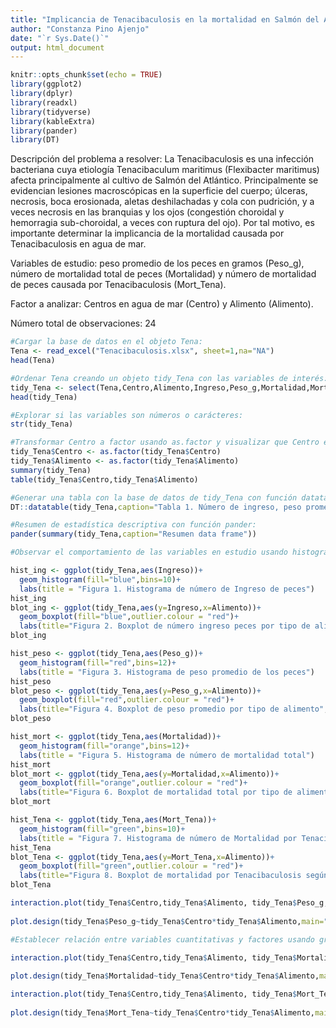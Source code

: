 ```yaml
---
title: "Implicancia de Tenacibaculosis en la mortalidad en Salmón del Atlántico"
author: "Constanza Pino Ajenjo"
date: "`r Sys.Date()`"
output: html_document
---
```


```r
knitr::opts_chunk$set(echo = TRUE)
library(ggplot2)
library(dplyr)
library(readxl)
library(tidyverse)
library(kableExtra)
library(pander)
library(DT)
```

Descripción del problema a resolver: 
La Tenacibaculosis es una infección bacteriana cuya etiología Tenacibaculum maritimus (Flexibacter maritimus) afecta principalmente al cultivo de Salmón del Atlántico. Principalmente se evidencian lesiones macroscópicas en la superficie del cuerpo; úlceras, necrosis, boca erosionada, aletas deshilachadas y cola con pudrición,
y a veces necrosis en las branquias y los ojos (congestión choroidal y hemorragia sub-choroidal, a veces con ruptura del ojo). Por tal motivo, es importante determinar la implicancia de la mortalidad causada por Tenacibaculosis en agua de mar.

Variables de estudio: peso promedio de los peces en gramos (Peso_g), número de mortalidad total de peces (Mortalidad) y número de mortalidad de peces causada por Tenacibaculosis (Mort_Tena). 

Factor a analizar: Centros en agua de mar (Centro) y Alimento (Alimento).

Número total de observaciones: 24


```r
#Cargar la base de datos en el objeto Tena:
Tena <- read_excel("Tenacibaculosis.xlsx", sheet=1,na="NA")
head(Tena)

#Ordenar Tena creando un objeto tidy_Tena con las variables de interés:
tidy_Tena <- select(Tena,Centro,Alimento,Ingreso,Peso_g,Mortalidad,Mort_Tena)
head(tidy_Tena)

#Explorar si las variables son números o carácteres:
str(tidy_Tena)

#Transformar Centro a factor usando as.factor y visualizar que Centro esté transformado adecuadamente a factor y los datos están balanceados:
tidy_Tena$Centro <- as.factor(tidy_Tena$Centro)
tidy_Tena$Alimento <- as.factor(tidy_Tena$Alimento)
summary(tidy_Tena)
table(tidy_Tena$Centro,tidy_Tena$Alimento)

#Generar una tabla con la base de datos de tidy_Tena con función datatable:
DT::datatable(tidy_Tena,caption="Tabla 1. Número de ingreso, peso promedio y número de mortalidad por Centro")

#Resumen de estadística descriptiva con función pander:
pander(summary(tidy_Tena,caption="Resumen data frame"))

```



```r
#Observar el comportamiento de las variables en estudio usando histogramas y boxplot:

hist_ing <- ggplot(tidy_Tena,aes(Ingreso))+
  geom_histogram(fill="blue",bins=10)+
  labs(title = "Figura 1. Histograma de número de Ingreso de peces")
hist_ing
blot_ing <- ggplot(tidy_Tena,aes(y=Ingreso,x=Alimento))+
  geom_boxplot(fill="blue",outlier.colour = "red")+
  labs(title="Figura 2. Boxplot de número ingreso peces por tipo de alimento",y="Ingreso",x="Tipo de Alimento")
blot_ing
```

```r

hist_peso <- ggplot(tidy_Tena,aes(Peso_g))+
  geom_histogram(fill="red",bins=12)+
  labs(title = "Figura 3. Histograma de peso promedio de los peces")
hist_peso
blot_peso <- ggplot(tidy_Tena,aes(y=Peso_g,x=Alimento))+
  geom_boxplot(fill="red",outlier.colour = "red")+
  labs(title="Figura 4. Boxplot de peso promedio por tipo de alimento",y="Peso promedio (g)",x="Tipo de Alimento")
blot_peso
```
```r

hist_mort <- ggplot(tidy_Tena,aes(Mortalidad))+
  geom_histogram(fill="orange",bins=12)+
  labs(title = "Figura 5. Histograma de número de mortalidad total")
hist_mort
blot_mort <- ggplot(tidy_Tena,aes(y=Mortalidad,x=Alimento))+
  geom_boxplot(fill="orange",outlier.colour = "red")+
  labs(title="Figura 6. Boxplot de mortalidad total por tipo de alimento",y="Mortalidad total",x="Tipo de Alimento")
blot_mort
```
```r

hist_Tena <- ggplot(tidy_Tena,aes(Mort_Tena))+
  geom_histogram(fill="green",bins=10)+
  labs(title = "Figura 7. Histograma de número de Mortalidad por Tenacibaculosis")
hist_Tena
blot_Tena <- ggplot(tidy_Tena,aes(y=Mort_Tena,x=Alimento))+
  geom_boxplot(fill="green",outlier.colour = "red")+
  labs(title="Figura 8. Boxplot de mortalidad por Tenacibaculosis según tipo de alimento",y="Mortalidad por Tenacibaculosis",x="Tipo de Alimento")
blot_Tena
```

```r
interaction.plot(tidy_Tena$Centro,tidy_Tena$Alimento, tidy_Tena$Peso_g,trace.label="Alimento",fun=mean,main="Figura 9. Gráfico de interacción Peso promedio", xlab="Centro",ylab="Peso promedio (g)",type="b", col= c("black", "red"),pch=c(19,17))
 
plot.design(tidy_Tena$Peso_g~tidy_Tena$Centro*tidy_Tena$Alimento,main="Figura 10. Gráfico de interacción",xlab="Factores", ylab="Peso promedio (g)")
```



```r
#Establecer relación entre variables cuantitativas y factores usando gráficas de correlación, boxplot, interacción o de tamaño de los efectos:

interaction.plot(tidy_Tena$Centro,tidy_Tena$Alimento, tidy_Tena$Mortalidad,trace.label="Alimento",fun=mean,main="Figura 11. Gráfico de interacción Mortalidad total", xlab="Centro",ylab="Mortalidad",type="b", col= c("black", "red"),pch=c(19,17))
 
plot.design(tidy_Tena$Mortalidad~tidy_Tena$Centro*tidy_Tena$Alimento,main="Figura 12. Gráfico de interacción",xlab="Factores", ylab="Mortalidad")
```




```r
interaction.plot(tidy_Tena$Centro,tidy_Tena$Alimento, tidy_Tena$Mort_Tena,trace.label="Alimento",fun=mean,main="Figura 13. Gráfico de interacción Mortalidad Tenacibaculosis", xlab="Centro",ylab="Mortalidad Tenacibaculosis",type="b", col= c("black", "red"),pch=c(19,17))
 
plot.design(tidy_Tena$Mort_Tena~tidy_Tena$Centro*tidy_Tena$Alimento,main="Figura 14. Gráfico de interacción de factores",xlab="Factores", ylab="Mortalidad Tenacibaculosis")
```



